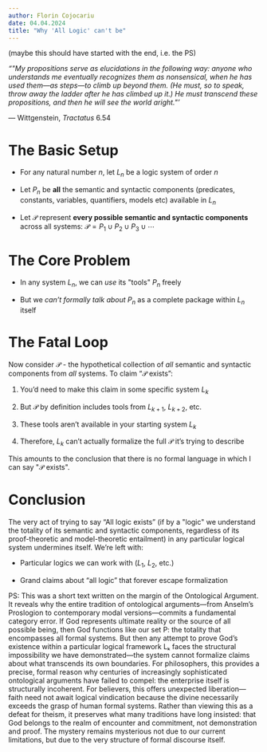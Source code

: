 ```yaml
---
author: Florin Cojocariu
date: 04.04.2024
title: "Why 'All Logic' can't be"
---
```


(maybe this should have started with the end, i.e. the PS) 


::: epigraph
*"\"My propositions serve as elucidations in the following way: anyone
who understands me eventually recognizes them as nonsensical, when he
has used them---as steps---to climb up beyond them. (He must, so to
speak, throw away the ladder after he has climbed up it.) He must
transcend these propositions, and then he will see the world aright.\"'*

--- Wittgenstein, *Tractatus* 6.54
:::

# The Basic Setup

- For any natural number $n$, let $L_n$ be a logic system of order $n$

- Let $P_n$ be **all** the semantic and syntactic components
  (predicates, constants, variables, quantifiers, models etc) available
  in $L_n$

- Let $\mathscr{P}$ represent **every possible semantic and syntactic
  components** across all systems:
  $\mathscr{P}= P_1 \cup P_2 \cup P_3 \cup \cdots$

# The Core Problem

- In any system $L_n$, we can *use* its \"tools\" $P_n$ freely

- But we *can't formally talk about* $P_n$ as a complete package within
  $L_n$ itself

# The Fatal Loop

Now consider $\mathscr{P}$ - the hypothetical collection of *all*
semantic and syntactic components from *all* systems. To claim
"$\mathscr{P}$ exists":

1.  You'd need to make this claim in some specific system $L_k$

2.  But $\mathscr{P}$ by definition includes tools from $L_{k+1}$,
    $L_{k+2}$, etc.

3.  These tools aren't available in your starting system $L_k$

4.  Therefore, $L_k$ can't actually formalize the full $\mathscr{P}$
    it's trying to describe

This amounts to the conclusion that there is no formal language in which
I can say \"$\mathscr{P}$ exists\".

# Conclusion

The very act of trying to say "All logic exists" (if by a \"logic\" we
understand the totality of its semantic and syntactic components,
regardless of its proof-theoretic and model-theoretic entailment) in any
particular logical system undermines itself. We're left with:

- Particular logics we can work with ($L_1$, $L_2$, etc.)

- Grand claims about "all logic" that forever escape formalization

PS: This was a short text written on the margin of the Ontological Argument. It reveals why the entire tradition of ontological arguments—from Anselm's Proslogion to contemporary modal versions—commits a fundamental category error. If God represents ultimate reality or the source of all possible being, then God functions like our set P: the totality that encompasses all formal systems. But then any attempt to prove God's existence within a particular logical framework Lₖ faces the structural impossibility we have demonstrated—the system cannot formalize claims about what transcends its own boundaries. For philosophers, this provides a precise, formal reason why centuries of increasingly sophisticated ontological arguments have failed to compel: the enterprise itself is structurally incoherent. For believers, this offers unexpected liberation—faith need not await logical vindication because the divine necessarily exceeds the grasp of human formal systems. Rather than viewing this as a defeat for theism, it preserves what many traditions have long insisted: that God belongs to the realm of encounter and commitment, not demonstration and proof. The mystery remains mysterious not due to our current limitations, but due to the very structure of formal discourse itself.
